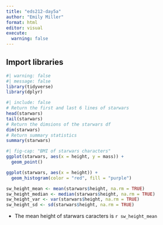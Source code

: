 ```yaml
---
title: "eds212-day5a"
author: "Emily Miller"
format: html
editor: visual
execute:
  warning: false
---
```


## Import libraries

```r
#| warning: false
#| message: false
library(tidyverse)
library(dplyr)

```

```r
#| include: false
# Return the first and last 6 lines of starwars
head(starwars)
tail(starwars)
# Return the dimsions of the starwars df
dim(starwars)
# Return summary statistics
summary(starwars)


```

```r
#| fig-cap: "BMI of starwars characters"
ggplot(starwars, aes(x = height, y = mass)) +
  geom_point()
```

```r
ggplot(starwars, aes(x = height)) +
  geom_histogram(color = "red", fill = "purple")
```

```r
sw_height_mean <- mean(starwars$height, na.rm = TRUE)
sw_height_median <- median(starwars$height, na.rm = TRUE)
sw_height_var <- var(starwars$height, na.rm = TRUE)
sw_height_sd <- sd(starwars$height, na.rm = TRUE)


```

-   The mean height of starwars caracters is `r sw_height_mean`
